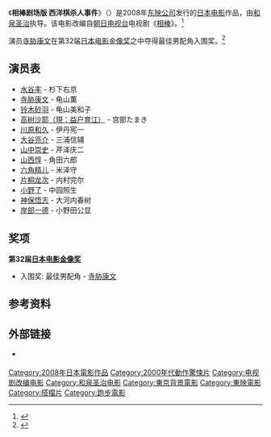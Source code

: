 {{Infobox film
| name           = 相棒剧场版 西洋棋杀人事件 <br> <small>相棒 -劇場版- 絶体絶命! 42.195km 東京ビッグシティマラソン</small>
| image          = 
| image size     = 
| border         = 
| alt            = 
| caption        = 
| director       = [[和泉圣治|和泉圣治]]
| producer       = 
| writer         = [[户田山雅司|户田山雅司]]
| screenplay     = 
| story          = 
| based on       = <!-- {{based on|title of the original work|writer of the original work}} -->
| narrator       = 
| starring       = [[水谷丰|水谷丰]] <br> [[寺胁康文|寺胁康文]] <br> [[铃木砂羽|铃木砂羽]]
| music          = [[池赖广|池赖广]]
| cinematography = 
| editing        = 
| studio         = 
| distributor    = 
| released       = 2008年5月1日
| runtime        = 117分钟
| country        = {{JPN}}
| language       = 日语
| budget         = 
| gross          = 
}}

《'''相棒剧场版 西洋棋杀人事件'''》（{{lang-ja|相棒 -劇場版- 絶体絶命! 42.195km 東京ビッグシティマラソン}}）是2008年[[東映|东映公司]]发行的[[日本电影|日本电影]]作品，由[[和泉圣治|和泉圣治]]执导。该电影改编自[[朝日电视台|朝日电视台]]电视剧《[[相棒|相棒]]》。<ref>{{cite web|url=http://www.kinejun.jp/cinema/id/38938|title=相棒　劇場版　絶体絶命！４２．１９５ｋｍ　東京ビッグシティマラソン|accessdate=2011-10-13|work=[[电影旬报|电影旬报]]|language=ja|deadurl=yes|archiveurl=https://archive.is/20120907145057/http://www.kinejun.jp/cinema/id/38938|archivedate=2012-09-07}}</ref>

演员[[寺胁康文|寺胁康文]]在第32届[[日本电影金像奖|日本电影金像奖]]之中夺得最佳男配角入围奖。<ref>{{Cite web |url=http://www.japan-academy-prize.jp/prizes/?t=32 |title=第32回日本アカデミー賞優秀作品 |accessdate=2011-10-13 |work=[[日本电影金像奖|日本电影金像奖]] |language=ja |archive-date=2014-07-14 |archive-url=https://web.archive.org/web/20140714155924/http://www.japan-academy-prize.jp/prizes/?t=32 |dead-url=no }}</ref>

==演员表==
* [[水谷丰|水谷丰]] - 杉下右京
* [[寺胁康文|寺胁康文]] - 龟山薫
* [[铃木砂羽|铃木砂羽]] - 龟山美和子
* [[益戶育江|高树沙耶（現：益户育江）]] - 宫部たまき
* [[川原和久|川原和久]] - 伊丹宪一
* [[大谷亮介|大谷亮介]] - 三浦信辅
* [[山中崇史|山中崇史]] - 芹泽庆二
* [[山西惇|山西惇]] - 角田六郎
* [[六角精儿|六角精儿]] - 米泽守
* [[片桐龙次|片桐龙次]] - 内村完尔
* [[小野了|小野了]] - 中园照生
* [[神保悟志|神保悟志]] - 大河内春树
* [[岸部一德|岸部一德]] - 小野田公显

==奖项==
'''第32届[[日本电影金像奖|日本电影金像奖]]'''
* 入围奖: 最佳男配角 - [[寺胁康文|寺胁康文]]

==参考资料==
{{reflist}}

==外部链接==
* {{Official website|http://www.aibou-movie.jp/2008/index.html}} {{ja icon}}

{{DEFAULTSORT:Aibō The Movie}}
[[Category:2008年日本電影作品|Category:2008年日本電影作品]]
[[Category:2000年代動作驚悚片|Category:2000年代動作驚悚片]]
[[Category:电视剧改编电影|Category:电视剧改编电影]]
[[Category:和泉圣治电影|Category:和泉圣治电影]]
[[Category:東京背景電影|Category:東京背景電影]]
[[Category:東映電影|Category:東映電影]]
[[Category:搭檔片|Category:搭檔片]]
[[Category:跑步電影|Category:跑步電影]]